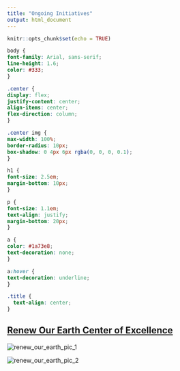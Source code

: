 ```yaml
---
title: "Ongoing Initiatives"
output: html_document
---
```


```r
knitr::opts_chunk$set(echo = TRUE)
```

```css
body {
font-family: Arial, sans-serif;
line-height: 1.6;
color: #333;
}

.center {
display: flex;
justify-content: center;
align-items: center;
flex-direction: column;
}

.center img {
max-width: 100%;
border-radius: 10px;
box-shadow: 0 4px 6px rgba(0, 0, 0, 0.1);
}

h1 {
font-size: 2.5em;
margin-bottom: 10px;
}

p {
font-size: 1.1em;
text-align: justify;
margin-bottom: 20px;
}

a {
color: #1a73e8;
text-decoration: none;
}

a:hover {
text-decoration: underline;
}

.title {
  text-align: center;
}

```

<div class="center">
  <h2><a href="https://renewourearth.org/">Renew Our Earth Center of Excellence</a></h2>
  <img src="pics/initiatives/renew_our_earth_1.png" alt="renew_our_earth_pic_1">
</div>


<div class="center">
  <img src="pics/initiatives/renew_our_earth_2.png" alt="renew_our_earth_pic_2">
</div>



